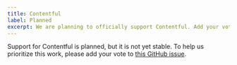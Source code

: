 ```yaml
---
title: Contentful
label: Planned
excerpt: We are planning to officially support Contentful. Add your vote to help us prioritize the work.
---
```


Support for Contentful is planned, but it is not yet stable. To help us prioritize this work, please add your vote to [this GitHub issue](https://github.com/wesbitty/wesjetpkg/issues/10).
